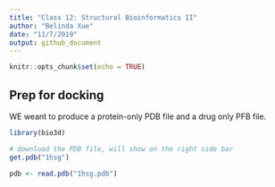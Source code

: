 ```yaml
---
title: "Class 12: Structural Bioinformatics II"
author: "Belinda Xue"
date: "11/7/2019"
output: github_document
---
```


```r
knitr::opts_chunk$set(echo = TRUE)
```

## Prep for docking

WE weant to produce a protein-only PDB file and a drug only PFB file.


```r
library(bio3d)

# download the PDB file, will show on the right side bar
get.pdb("1hsg")
```

```r
pdb <- read.pdb("1hsg.pdb")
```
















